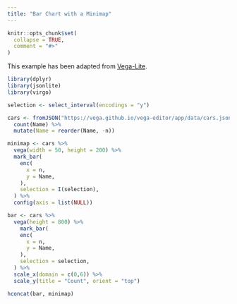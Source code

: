 ```yaml
---
title: "Bar Chart with a Minimap"
---
```


```r
knitr::opts_chunk$set(
  collapse = TRUE,
  comment = "#>"
)
```

This example has been adapted from [Vega-Lite](https://vega.github.io/vega-lite/examples/bar_count_minimap.html).


```r
library(dplyr)
library(jsonlite)
library(virgo)

selection <- select_interval(encodings = "y")

cars <- fromJSON("https://vega.github.io/vega-editor/app/data/cars.json") %>% 
  count(Name) %>% 
  mutate(Name = reorder(Name, -n))

minimap <- cars %>% 
  vega(width = 50, height = 200) %>% 
  mark_bar(
    enc(
      x = n, 
      y = Name, 
    ),
    selection = I(selection),
  ) %>% 
  config(axis = list(NULL))

bar <- cars %>% 
  vega(height = 800) %>% 
    mark_bar(
    enc(
      x = n, 
      y = Name, 
    ),
    selection = selection,
  ) %>% 
  scale_x(domain = c(0,6)) %>% 
  scale_y(title = "Count", orient = "top")

hconcat(bar, minimap)
```
